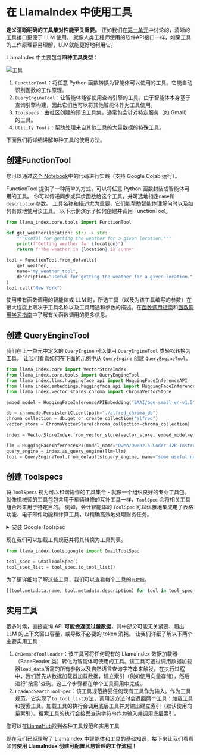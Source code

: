# 在 LlamaIndex 中使用工具

**定义清晰明确的工具集对性能至关重要。** 正如我们在[第一单元](../../unit1/tools)中讨论的，清晰的工具接口更便于 LLM 使用。
就像人类工程师使用的软件API接口一样，如果工具的工作原理容易理解，LLM就能更好地利用它。

LlamaIndex 中主要包含**四种工具类型**：

![工具](https://huggingface.co/datasets/agents-course/course-images/resolve/main/en/unit2/llama-index/tools.png)

1. `FunctionTool`：将任意 Python 函数转换为智能体可以使用的工具。它能自动识别函数的工作原理。
2. `QueryEngineTool`：让智能体能够使用查询引擎的工具。由于智能体本身基于查询引擎构建，因此它们也可以将其他智能体作为工具使用。
3. `Toolspecs`：由社区创建的预设工具集，通常包含针对特定服务（如 Gmail）的工具。
4. `Utility Tools`：帮助处理来自其他工具的大量数据的特殊工具。

下面我们将详细讲解每种工具的使用方法。

## 创建FunctionTool

<Tip>
您可以通过<a href="https://huggingface.co/agents-course/notebooks/blob/main/unit2/llama-index/tools.ipynb" target="_blank">这个 Notebook</a>中的代码进行实践（支持 Google Colab 运行）。
</Tip>

FunctionTool 提供了一种简单的方式，可以将任意 Python 函数封装成智能体可用的工具。
你可以传递同步或异步函数给这个工具，并可选地指定`name`和`description`参数。
工具名称和描述尤为重要，它们能帮助智能体理解何时以及如何有效地使用该工具。
以下示例演示了如何创建并调用 FunctionTool。

```python
from llama_index.core.tools import FunctionTool

def get_weather(location: str) -> str:
    """Useful for getting the weather for a given location."""
    print(f"Getting weather for {location}")
    return f"The weather in {location} is sunny"

tool = FunctionTool.from_defaults(
    get_weather,
    name="my_weather_tool",
    description="Useful for getting the weather for a given location.",
)
tool.call("New York")
```

<Tip>使用带有函数调用的智能体或 LLM 时，所选工具（以及为该工具编写的参数）在很大程度上取决于工具名称以及工具用途和参数的描述。在<a href="https://docs.llamaindex.ai/en/stable/module_guides/deploying/agents/modules/function_calling.html">函数调用指南</a>和<a href="https://docs.llamaindex.ai/en/stable/understanding/agent/function_calling.html">函数调用学习指南</a>中了解有关函数调用的更多信息。</Tip>

## 创建 QueryEngineTool

我们在上一单元中定义的 `QueryEngine` 可以使用 `QueryEngineTool` 类轻松转换为工具。
让我们看看如何在下面的示例中从 `QueryEngine` 创建 `QueryEngineTool`。

```python
from llama_index.core import VectorStoreIndex
from llama_index.core.tools import QueryEngineTool
from llama_index.llms.huggingface_api import HuggingFaceInferenceAPI
from llama_index.embeddings.huggingface_api import HuggingFaceInferenceAPIEmbedding
from llama_index.vector_stores.chroma import ChromaVectorStore

embed_model = HuggingFaceInferenceAPIEmbedding("BAAI/bge-small-en-v1.5")

db = chromadb.PersistentClient(path="./alfred_chroma_db")
chroma_collection = db.get_or_create_collection("alfred")
vector_store = ChromaVectorStore(chroma_collection=chroma_collection)

index = VectorStoreIndex.from_vector_store(vector_store, embed_model=embed_model)

llm = HuggingFaceInferenceAPI(model_name="Qwen/Qwen2.5-Coder-32B-Instruct")
query_engine = index.as_query_engine(llm=llm)
tool = QueryEngineTool.from_defaults(query_engine, name="some useful name", description="some useful description")
```

## 创建 Toolspecs

将 `ToolSpecs` 视为可以和谐协作的工具集合 - 就像一个组织良好的专业工具包。
就像机械师的工具包包含用于车辆维修的互补工具一样，`ToolSpec` 会将相关工具组合起来用于特定目的。
例如，会计智能体的 `ToolSpec` 可以优雅地集成电子表格功能、电子邮件功能和计算工具，以精确高效地处理财务任务。

<details>
<summary>安装 Google Toolspec</summary>
正如 [LlamaHub 部分](llama-hub) 中介绍的那样，我们可以使用以下命令安装 Google toolspec：

```python
pip install llama-index-tools-google
```
</details>

现在我们可以加载工具规范并将其转换为工具列表。

```python
from llama_index.tools.google import GmailToolSpec

tool_spec = GmailToolSpec()
tool_spec_list = tool_spec.to_tool_list()
```

为了更详细地了解这些工具，我们可以查看每个工具的`元数据`。

```python
[(tool.metadata.name, tool.metadata.description) for tool in tool_spec_list]
```

## 实用工具

很多时候，直接查询 API **可能会返回过量数据**，其中部分可能无关紧要、超出 LLM 的上下文窗口容量，或导致不必要的 token 消耗。
让我们详细了解以下两个主要实用工具：

1. `OnDemandToolLoader`：该工具可将任何现有的 LlamaIndex 数据加载器（BaseReader 类）转化为智能体可使用的工具。该工具可通过调用数据加载器`load_data`所需的所有参数以及自然语言查询字符串来触发。在执行过程中，我们首先从数据加载器加载数据，建立索引（例如使用向量存储），然后进行"按需"查询。这三个步骤都在单个工具调用中完成。
2. `LoadAndSearchToolSpec`：该工具规范接受任何现有工具作为输入。作为工具规范，它实现了`to_tool_list`方法，调用该方法时会返回两个工具：加载工具和搜索工具。加载工具的执行会调用底层工具并对输出建立索引（默认使用向量索引）。搜索工具的执行会接受查询字符串作为输入并调用底层索引。

<Tip>您可以在<a href="https://llamahub.ai/">LlamaHub</a>找到各种工具规范和实用工具</Tip>

现在我们已经理解了 LlamaIndex 中智能体和工具的基础知识，接下来让我们看看如何**使用 LlamaIndex 创建可配置且易管理的工作流程！**